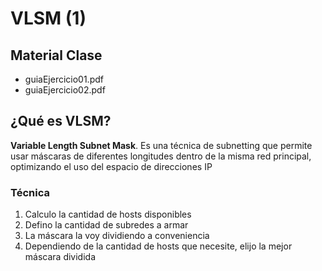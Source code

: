 
# VLSM (1)

## Material Clase

- <ExternalLink href='/inacap/ti3v35/docs/guiaEjercicio01.pdf'>guiaEjercicio01.pdf</ExternalLink>
- <ExternalLink href='/inacap/ti3v35/docs/guiaEjercicio02.pdf'>guiaEjercicio02.pdf</ExternalLink>


## ¿Qué es VLSM?
**Variable Length Subnet Mask**. Es una técnica de subnetting que permite usar máscaras de diferentes longitudes dentro de la misma red principal, optimizando el uso del espacio de direcciones IP

### Técnica

1. Calculo la cantidad de hosts disponibles
2. Defino la cantidad de subredes a armar
3. La máscara la voy dividiendo a conveniencia
4. Dependiendo de la cantidad de hosts que necesite, elijo la mejor máscara dividida


